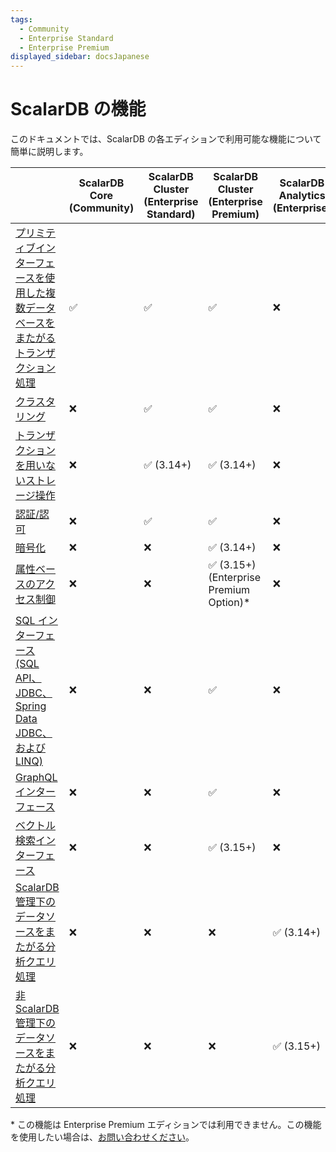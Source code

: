 ```yaml
---
tags:
  - Community
  - Enterprise Standard
  - Enterprise Premium
displayed_sidebar: docsJapanese
---
```


# ScalarDB の機能


<TranslationBanner />

このドキュメントでは、ScalarDB の各エディションで利用可能な機能について簡単に説明します。

|                                                                                                                 | ScalarDB Core (Community) | ScalarDB Cluster (Enterprise Standard) | ScalarDB Cluster (Enterprise Premium)   | ScalarDB Analytics (Enterprise) |
|-----------------------------------------------------------------------------------------------------------------|---------------------------|----------------------------------------|-----------------------------------------|---------------------------------|
| [プリミティブインターフェースを使用した複数データベースをまたがるトランザクション処理](getting-started-with-scalardb.mdx)      | ✅                        | ✅                                     | ✅                                      | ❌                              |
| [クラスタリング](scalardb-cluster/developer-guide-for-scalardb-cluster-with-java-api.mdx)                         | ❌                        | ✅                                     | ✅                                      | ❌                              |
| [トランザクションを用いないストレージ操作](develop-run-non-transactional-operations-overview.mdx)                     | ❌                         | ✅ (3.14+)                             | ✅ (3.14+)                              | ❌                             |
| [認証/認可](scalardb-cluster/scalardb-auth-with-sql.mdx)                                                         | ❌                        | ✅                                     | ✅                                      | ❌                              |
| [暗号化](scalardb-cluster/encrypt-data-at-rest.mdx)                                                             | ❌                         | ❌                                     | ✅ (3.14+)                              | ❌                              |
| [属性ベースのアクセス制御](scalardb-cluster/authorize-with-abac.mdx)                                                | ❌                        | ❌                                      | ✅ (3.15+) (Enterprise Premium Option)* | ❌                             |
| [SQL インターフェース (SQL API、JDBC、Spring Data JDBC、および LINQ)](scalardb-sql/index.mdx)                        | ❌                        | ❌                                      | ✅                                     | ❌                              |
| [GraphQL インターフェース](scalardb-graphql/index.mdx)                                                             | ❌                        | ❌                                      | ✅                                     | ❌                              |
| [ベクトル検索インターフェース](scalardb-cluster/getting-started-with-vector-search.mdx)                              | ❌                        | ❌                                      | ✅ (3.15+)                             | ❌                              |
| [ScalarDB 管理下のデータソースをまたがる分析クエリ処理](scalardb-samples/scalardb-analytics-spark-sample/README.mdx)    | ❌                       | ❌                                       | ❌                                    | ✅ (3.14+)                       |
| [非 ScalarDB 管理下のデータソースをまたがる分析クエリ処理](scalardb-samples/scalardb-analytics-spark-sample/README.mdx) | ❌                        | ❌                                      | ❌                                     | ✅ (3.15+)                       |

\* この機能は Enterprise Premium エディションでは利用できません。この機能を使用したい場合は、[お問い合わせください](https://www.scalar-labs.com/contact)。
